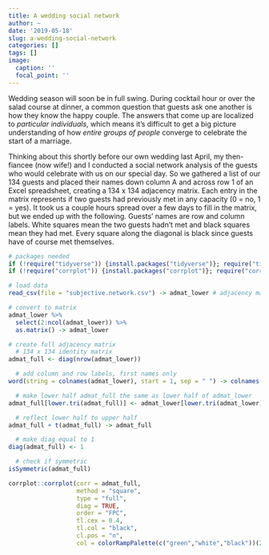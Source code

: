 ```yaml
---
title: A wedding social network
author: ~
date: '2019-05-18'
slug: a-wedding-social-network
categories: []
tags: []
image:
  caption: ''
  focal_point: ''
---
```


Wedding season will soon be in full swing. During cocktail hour or over the salad course at dinner, a common question that guests ask one another is how they know the happy couple. The answers that come up  are localized to *particular individuals*, which means it's difficult to get a big picture understanding of how *entire groups of people* converge to celebrate the start of a marriage.

Thinking about this shortly before our own wedding last April, my then-fiancee (now wife!) and I conducted a social network analysis of the guests who would celebrate with us on our special day. So we gathered a list of our 134 guests and placed their names down column A and across row 1 of an Excel spreadsheet, creating a 134 x 134 adjacency matrix. Each entry in the matrix represents if two guests had previously met in any capacity (0 = no, 1 = yes). It took us a couple hours spread over a few days to fill in the matrix, but we ended up with the following. Guests' names are row and column labels. White squares mean the two guests hadn't met and black  squares mean they had met. Every square along the diagonal is black since guests have of course met themselves.

```r
# packages needed
if (!require("tidyverse")) {install.packages("tidyverse")}; require("tidyverse")
if (!require("corrplot")) {install.packages("corrplot")}; require("corrplot")

# load data
read_csv(file = "subjective.network.csv") -> admat_lower # adjacency matrix, lower half only

# convert to matrix
admat_lower %>%
  select(2:ncol(admat_lower)) %>%
  as.matrix() -> admat_lower

# create full adjacency matrix
  # 134 x 134 identity matrix
admat_full <- diag(nrow(admat_lower))

  # add column and row labels, first names only
word(string = colnames(admat_lower), start = 1, sep = " ") -> colnames(admat_full) -> rownames(admat_full)

  # make lower half admat_full the same as lower half of admat_lower
admat_full[lower.tri(admat_full)] <- admat_lower[lower.tri(admat_lower)]

  # reflect lower half to upper half
admat_full + t(admat_full) -> admat_full

  # make diag equal to 1
diag(admat_full) <- 1

  # check if symmetric
isSymmetric(admat_full)
```

```r

corrplot::corrplot(corr = admat_full, 
                   method = "square", 
                   type = "full",
                   diag = TRUE,
                   order = "FPC",
                   tl.cex = 0.4,
                   tl.col = "black",
                   cl.pos = "n",
                   col = colorRampPalette(c("green","white","black"))(200))
```



